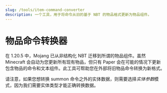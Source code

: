 ```yaml
---
slug: /tools/item-command-converter
description: 一个工具，用于将命令从旧的基于 NBT 的物品格式更新为物品组件。
---
```


# 物品命令转换器

在 1.20.5 中，Mojang 已从非结构化 NBT 迁移到所谓的物品组件。虽然 Minecraft 会自动为您更新所有现有物品，但只有 Paper 会在可能的情况下更新包含物品的命令和文本组件。此工具可帮助您在外部将旧物品命令转换为新格式。

请注意，如果您想转换 summon 命令之外的实体数据，则需要选择*实体参数*模式，因为我们需要实体类型才能正确转换数据。

<ItemCommandConverter />
